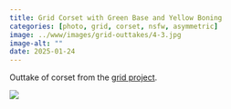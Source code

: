 ```yaml
---
title: Grid Corset with Green Base and Yellow Boning
categories: [photo, grid, corset, nsfw, asymmetric]
image: ../www/images/grid-outtakes/4-3.jpg
image-alt: ""
date: 2025-01-24
---
```


Outtake of corset from the [grid project](/posts/2025-01-27_grid-project.html).

![](../www/images/grid-outtakes/4-3.jpg)

